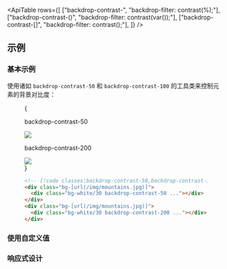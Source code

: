 

<ApiTable
  rows={[
    ["backdrop-contrast-<number>", "backdrop-filter: contrast(<number>%);"],
    ["backdrop-contrast-(<custom-property>)", "backdrop-filter: contrast(var(<custom-property>));"],
    ["backdrop-contrast-[<value>]", "backdrop-filter: contrast(<value>);"],
  ]}
/>

## 示例

### 基本示例

使用诸如 `backdrop-contrast-50` 和 `backdrop-contrast-100` 的工具类来控制元素的背景对比度：

<Figure>

<Example padding={false}>
  {
    <div className="flex scroll-p-8 justify-start overflow-scroll sm:block sm:overflow-visible">
      <div className="flex shrink-0 items-center justify-around gap-6 p-8 font-mono font-bold sm:gap-4">
        <div className="flex shrink-0 flex-col items-center">
          <p className="mb-3 text-center font-mono text-xs font-medium text-gray-500 dark:text-gray-400">
            backdrop-contrast-50
          </p>
          <div className="relative">
            <div className="absolute inset-6 size-20 bg-white/30 backdrop-contrast-50"></div>
            <img
              className="h-32 w-32 rounded-lg object-cover"
              src="https://images.unsplash.com/photo-1554629947-334ff61d85dc?ixid=MnwxMjA3fDB8MHxwaG90by1wYWdlfHx8fGVufDB8fHx8&ixlib=rb-1.2.1&auto=format&fit=crop&w=1000&h=1000&q=90"
            />
            <div className="absolute inset-0 rounded-lg ring-1 ring-black/10 ring-inset"></div>
          </div>
        </div>
        <div className="flex shrink-0 flex-col items-center">
          <p className="mb-3 text-center font-mono text-xs font-medium text-gray-500 dark:text-gray-400">
            backdrop-contrast-200
          </p>
          <div className="relative">
            <div className="absolute inset-6 size-20 bg-white/30 backdrop-contrast-200"></div>
            <img
              className="h-32 w-32 rounded-lg object-cover"
              src="https://images.unsplash.com/photo-1554629947-334ff61d85dc?ixid=MnwxMjA3fDB8MHxwaG90by1wYWdlfHx8fGVufDB8fHx8&ixlib=rb-1.2.1&auto=format&fit=crop&w=1000&h=1000&q=90"
            />
            <div className="absolute inset-0 rounded-lg ring-1 ring-black/10 ring-inset"></div>
          </div>
        </div>
      </div>
    </div>
  }
</Example>

```html
<!-- [!code classes:backdrop-contrast-50,backdrop-contrast-200] -->
<div class="bg-[url(/img/mountains.jpg)]">
  <div class="bg-white/30 backdrop-contrast-50 ..."></div>
</div>
<div class="bg-[url(/img/mountains.jpg)]">
  <div class="bg-white/30 backdrop-contrast-200 ..."></div>
</div>
```

</Figure>

### 使用自定义值

<UsingACustomValue utility="backdrop-contrast" value=".25" name="背景对比度" />

### 响应式设计

<ResponsiveDesign
  property="backdrop-filter: contrast()"
  defaultClass="backdrop-contrast-125"
  featuredClass="backdrop-contrast-150"
/>
